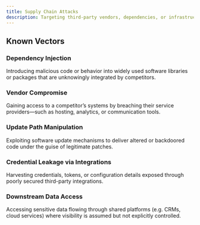 ```yaml
---
title: Supply Chain Attacks
description: Targeting third-party vendors, dependencies, or infrastructure components to compromise, disrupt, or gain unauthorized access to a competitor’s operations, data, or users—indirectly leveraging trust relationships in the ecosystem.
---
```


## Known Vectors

### Dependency Injection  
Introducing malicious code or behavior into widely used software libraries or packages that are unknowingly integrated by competitors.

### Vendor Compromise  
Gaining access to a competitor’s systems by breaching their service providers—such as hosting, analytics, or communication tools.

### Update Path Manipulation  
Exploiting software update mechanisms to deliver altered or backdoored code under the guise of legitimate patches.

### Credential Leakage via Integrations  
Harvesting credentials, tokens, or configuration details exposed through poorly secured third-party integrations.

### Downstream Data Access  
Accessing sensitive data flowing through shared platforms (e.g. CRMs, cloud services) where visibility is assumed but not explicitly controlled.

